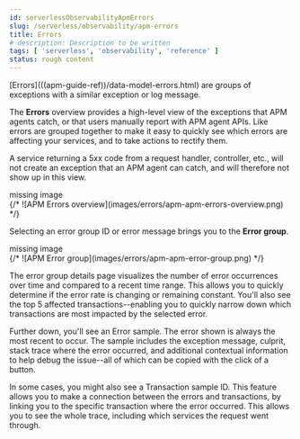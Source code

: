 ```yaml
---
id: serverlessObservabilityApmErrors
slug: /serverless/observability/apm-errors
title: Errors
# description: Description to be written
tags: [ 'serverless', 'observability', 'reference' ]
status: rough content
---
```



<div id="errors"></div>

<DocCallOut title="Tip">
[Errors](((apm-guide-ref))/data-model-errors.html) are groups of exceptions with a similar exception or log message.
</DocCallOut>

The **Errors** overview provides a high-level view of the exceptions that APM agents catch,
or that users manually report with APM agent APIs.
Like errors are grouped together to make it easy to quickly see which errors are affecting your services,
and to take actions to rectify them.

A service returning a 5xx code from a request handler, controller, etc., will not create
an exception that an APM agent can catch, and will therefore not show up in this view.

<div style={{ backgroundColor: "#F1F4FA", width: "100%", height: "250px", textAlign: "center", paddingTop: "110px", marginBottom: "20px" }}><DocIcon type="image" title="missing image"/> missing image</div>
{/* ![APM Errors overview](images/errors/apm-apm-errors-overview.png) */}

Selecting an error group ID or error message brings you to the **Error group**.

<div style={{ backgroundColor: "#F1F4FA", width: "100%", height: "250px", textAlign: "center", paddingTop: "110px", marginBottom: "20px" }}><DocIcon type="image" title="missing image"/> missing image</div>
{/* ![APM Error group](images/errors/apm-apm-error-group.png) */}

The error group details page visualizes the number of error occurrences over time and compared to a recent time range.
This allows you to quickly determine if the error rate is changing or remaining constant.
You'll also see the top 5 affected transactions--enabling you to quickly narrow down which transactions are most impacted
by the selected error.

Further down, you'll see an Error sample.
The error shown is always the most recent to occur.
The sample includes the exception message, culprit, stack trace where the error occurred,
and additional contextual information to help debug the issue--all of which can be copied with the click of a button.

In some cases, you might also see a Transaction sample ID.
This feature allows you to make a connection between the errors and transactions,
by linking you to the specific transaction where the error occurred.
This allows you to see the whole trace, including which services the request went through.
